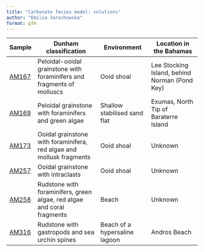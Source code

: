 ```yaml
---
title: "Carbonate facies model: solutions"
author: "Emilia Jarochowska"
format: gfm
---
```


| Sample                                                                                                                                                            | Dunham classification                                                  | Environment                   | Location in the Bahamas                       |
|--------|-------------------------|--------------------|--------------------|
| [AM167](https://commons.wikimedia.org/wiki/File:Grainstone_from_an_ooid_shoal_in_the_Bahamas,_collected_at_Pond_Key,_near_Lee_Stocking_Island,_behind_Norman.jpg) | Peloidal-ooidal grainstone with foraminifers and fragments of molluscs | Ooid shoal                    | Lee Stocking Island, behind Norman (Pond Key) |
| [AM169](https://commons.wikimedia.org/wiki/File:Peloidal_grainstone_from_the_north_tip_of_Baraterre_Island,_Exumas,_Bahamas.jpg)                                  | Peloidal grainstone with foraminifers and green algae                  | Shallow stabilised sand flat  | Exumas, North Tip of Baraterre Island         |
| [AM173](https://commons.wikimedia.org/wiki/File:Ooidal_grainstone_with_foraminifera,_Bahamas.jpg)                                                                 | Ooidal grainstone with foraminifera, red algae and mollusk fragments   | Ooid shoal                    | Unknown                                       |
| [AM257](https://commons.wikimedia.org/wiki/File:Ooidal_grainstone,_Bahamas.jpg)                                                                                   | Ooidal grainstone with intraclasts                                     | Ooid shoal                    | Unknown                                       |
| [AM258](https://commons.wikimedia.org/wiki/File:Beach_rudstone_with_foraminifers,_Bahamas.jpg)                                                                    | Rudstone with foraminifers, green algae, red algae and coral fragments | Beach                         | Unknown                                       |
| [AM316](https://commons.wikimedia.org/wiki/File:Beach_rudstone_from_a_hypersaline_lagoon,_Bahamas.jpg)                                                            | Rudstone with gastropods and sea urchin spines                         | Beach of a hypersaline lagoon | Andros Beach                                  |
